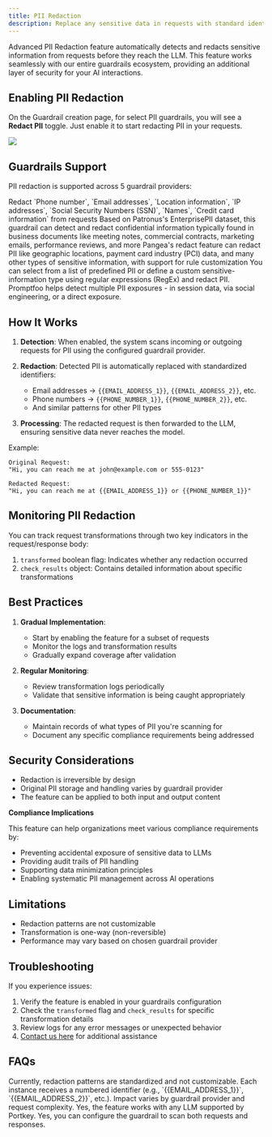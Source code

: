 ```yaml
---
title: PII Redaction
description: Replace any sensitive data in requests with standard identifiers
---
```


Advanced PII Redaction feature automatically detects and redacts sensitive information from requests before they reach the LLM. This feature works seamlessly with our entire guardrails ecosystem, providing an additional layer of security for your AI interactions.

## Enabling PII Redaction
On the Guardrail creation page, for select PII guardrails, you will see a **Redact PII** toggle. Just enable it to start redacting PII in your requests.
<Frame>
<img src="/images/product/Guardrails/pii-redaction.png" />
</Frame>

## Guardrails Support

PII redaction is supported across 5 guardrail providers:

<CardGroup cols={2}>
<Card title="Portkey Pro PII">
Redact `Phone number`, `Email addresses`, `Location information`, `IP addresses`, `Social Security Numbers (SSN)`, `Names`, `Credit card information` from requests
</Card>
<Card title="Patronus AI" href="/product/guardrails/patronus-ai">
    Based on Patronus's EnterprisePII dataset, this guardrail can detect and redact confidential information typically found in business documents like meeting notes, commercial contracts, marketing emails, performance reviews, and more
</Card>

<Card title="Pangea" href="https://pangea.cloud/docs/redact/using-redact/redact-rules">
    Pangea's redact feature can redact PII like geographic locations, payment card industry (PCI) data, and many other types of sensitive information, with support for rule customization
</Card>
<Card title="AWS Bedrock Guardrails" href="integrations/guardrails/bedrock-guardrails">
    You can select from a list of predefined PII or define a custom sensitive-information type using regular expressions (RegEx) and redact PII.
</Card>
<Card title="Promptfoo">
    Promptfoo helps detect multiple PII exposures - in session data, via social engineering, or a direct exposure.
</Card>
</CardGroup>

## How It Works

1. **Detection**: When enabled, the system scans incoming or outgoing requests for PII using the configured guardrail provider.

2. **Redaction**: Detected PII is automatically replaced with standardized identifiers:
   - Email addresses → `{{EMAIL_ADDRESS_1}}`, `{{EMAIL_ADDRESS_2}}`, etc.
   - Phone numbers → `{{PHONE_NUMBER_1}}`, `{{PHONE_NUMBER_2}}`, etc.
   - And similar patterns for other PII types

3. **Processing**: The redacted request is then forwarded to the LLM, ensuring sensitive data never reaches the model.

Example:

```
Original Request:
"Hi, you can reach me at john@example.com or 555-0123"

Redacted Request:
"Hi, you can reach me at {{EMAIL_ADDRESS_1}} or {{PHONE_NUMBER_1}}"
```

## Monitoring PII Redaction

You can track request transformations through two key indicators in the request/response body:
1. `transformed` boolean flag: Indicates whether any redaction occurred
2. `check_results` object: Contains detailed information about specific transformations

## Best Practices

1. **Gradual Implementation**:
   - Start by enabling the feature for a subset of requests
   - Monitor the logs and transformation results
   - Gradually expand coverage after validation

2. **Regular Monitoring**:
   - Review transformation logs periodically
   - Validate that sensitive information is being caught appropriately

3. **Documentation**:
   - Maintain records of what types of PII you're scanning for
   - Document any specific compliance requirements being addressed

## Security Considerations

- Redaction is irreversible by design
- Original PII storage and handling varies by guardrail provider
- The feature can be applied to both input and output content

**Compliance Implications**

This feature can help organizations meet various compliance requirements by:
- Preventing accidental exposure of sensitive data to LLMs
- Providing audit trails of PII handling
- Supporting data minimization principles
- Enabling systematic PII management across AI operations

## Limitations

- Redaction patterns are not customizable
- Transformation is one-way (non-reversible)
- Performance may vary based on chosen guardrail provider

## Troubleshooting

If you experience issues:
1. Verify the feature is enabled in your guardrails configuration
2. Check the `transformed` flag and `check_results` for specific transformation details
3. Review logs for any error messages or unexpected behavior
4. [Contact us here](https://portkey.wiki/community) for additional assistance

## FAQs

<AccordionGroup>

<Accordion title="Can I customize the redaction patterns?">
Currently, redaction patterns are standardized and not customizable.
</Accordion>
<Accordion title="How does the system handle multiple instances of the same type of PII?">
Each instance receives a numbered identifier (e.g., `{{EMAIL_ADDRESS_1}}`, `{{EMAIL_ADDRESS_2}}`, etc.).
</Accordion>
<Accordion title="Does this feature impact request latency?">
Impact varies by guardrail provider and request complexity.
</Accordion>
<Accordion title="Can I use this feature with any LLM?">
Yes, the feature works with any LLM supported by Portkey.
</Accordion>
<Accordion title="Does this feature work on both input and output?">
Yes, you can configure the guardrail to scan both requests and responses.
</Accordion>
</AccordionGroup>
